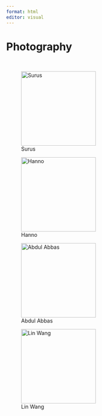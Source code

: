 ```yaml
---
format: html
editor: visual
---
```


# Photography
\

::: {layout-nrow="2"}
![Surus](pics/1.JPG){width="200"}

![Hanno](pics/1.JPG){width="200"}

![Abdul Abbas](pics/2.jpeg){width="200"}

![Lin Wang](pics/2.jpeg){width="200"}
:::
